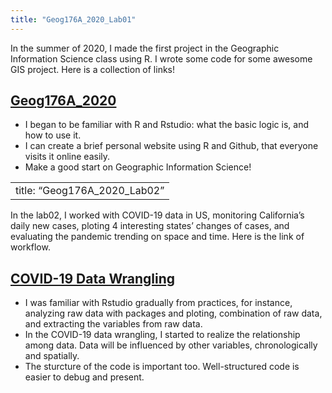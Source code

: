 ```yaml
---
title: "Geog176A_2020_Lab01"
---
```



In the summer of 2020, I made the first project in the Geographic Information Science class using R. I wrote some code for some awesome GIS project. Here is a collection of links!

## [Geog176A_2020](https://needcola.github.io/index.html)

- I began to be familiar with R and Rstudio: what the basic logic is, and how to use it.
- I can create a brief personal website using R and Github, that everyone visits it online easily.
- Make a good start on Geographic Information Science! 


---
title: "Geog176A_2020_Lab02"
---

In the lab02, I worked with COVID-19 data in US, monitoring California's daily new cases, ploting 4 interesting states' changes of cases, and evaluating the pandemic trending on space and time. Here is the link of workflow.

## [COVID-19 Data Wrangling](https://needcola.github.io/geog176A-labs/lab-02.html)

- I was familiar with Rstudio gradually from practices, for instance, analyzing raw data with packages and ploting, combination of raw data, and extracting the variables from raw data.
- In the COVID-19 data wrangling, I started to realize the relationship among data. Data will be influenced by other variables, chronologically and spatially. 
- The sturcture of the code is important too. Well-structured code is easier to debug and present.


